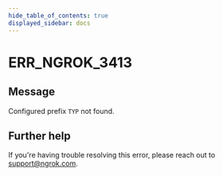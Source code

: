 ```yaml
---
hide_table_of_contents: true
displayed_sidebar: docs
---
```



# ERR_NGROK_3413

## Message

Configured prefix `TYP` not found.

<ErrorDetails error="err_ngrok_3413" />

## Further help

If you're having trouble resolving this error, please reach out to [support@ngrok.com](mailto:support@ngrok.com?subject=Help%20with%20ERR_NGROK_3413).
